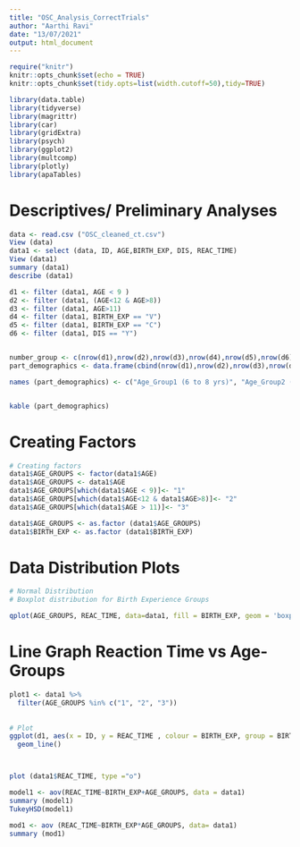 ```yaml
---
title: "OSC_Analysis_CorrectTrials"
author: "Aarthi Ravi"
date: "13/07/2021"
output: html_document
---
```


```r
require("knitr")
knitr::opts_chunk$set(echo = TRUE)
knitr::opts_chunk$set(tidy.opts=list(width.cutoff=50),tidy=TRUE)

library(data.table)
library(tidyverse)
library(magrittr)
library(car)
library(gridExtra)
library(psych)
library(ggplot2)
library(multcomp)
library(plotly)
library(apaTables)
```

# Descriptives/ Preliminary Analyses

```r
data <- read.csv ("OSC_cleaned_ct.csv")
View (data)
data1 <- select (data, ID, AGE,BIRTH_EXP, DIS, REAC_TIME)
View (data1)
summary (data1)
describe (data1)

d1 <- filter (data1, AGE < 9 )
d2 <- filter (data1, (AGE<12 & AGE>8))
d3 <- filter (data1, AGE>11)
d4 <- filter (data1, BIRTH_EXP == "V")
d5 <- filter (data1, BIRTH_EXP == "C")
d6 <- filter (data1, DIS == "Y")


number_group <- c(nrow(d1),nrow(d2),nrow(d3),nrow(d4),nrow(d5),nrow(d6))
part_demographics <- data.frame(cbind(nrow(d1),nrow(d2),nrow(d3),nrow(d4),nrow(d5),nrow(d6)))

names (part_demographics) <- c("Age_Group1 (6 to 8 yrs)", "Age_Group2 (9 to 11 yrs)", "Age_Group3 (12< yrs)", "Vaginally_born", "C-sec_born", "Gen_dis")


kable (part_demographics)
```

# Creating Factors
```r
# Creating factors
data1$AGE_GROUPS <- factor(data1$AGE)
data1$AGE_GROUPS <- data1$AGE
data1$AGE_GROUPS[which(data1$AGE < 9)]<- "1"
data1$AGE_GROUPS[which(data1$AGE<12 & data1$AGE>8)]<- "2"
data1$AGE_GROUPS[which(data1$AGE > 11)]<- "3"

data1$AGE_GROUPS <- as.factor (data1$AGE_GROUPS)
data1$BIRTH_EXP <- as.factor (data1$BIRTH_EXP)
```

# Data Distribution Plots
```r
# Normal Distribution
# Boxplot distribution for Birth Experience Groups

qplot(AGE_GROUPS, REAC_TIME, data=data1, fill = BIRTH_EXP, geom = 'boxplot', main = "Mixed ANOVA", ylab = "REAC_TIME_CT")
```
# Line Graph Reaction Time vs Age-Groups
```r
plot1 <- data1 %>% 
  filter(AGE_GROUPS %in% c("1", "2", "3"))
  
  
# Plot
ggplot(d1, aes(x = ID, y = REAC_TIME , colour = BIRTH_EXP, group = BIRTH_EXP)) +
  geom_line()



plot (data1$REAC_TIME, type ="o")
```

```r
model1 <- aov(REAC_TIME~BIRTH_EXP+AGE_GROUPS, data = data1)
summary (model1)
TukeyHSD(model1)

mod1 <- aov (REAC_TIME~BIRTH_EXP*AGE_GROUPS, data= data1)
summary (mod1)
```